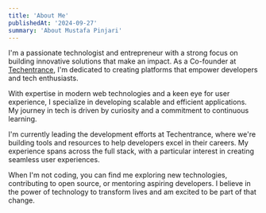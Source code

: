 ```yaml
---
title: 'About Me'
publishedAt: '2024-09-27'
summary: 'About Mustafa Pinjari'
---
```


I'm a passionate technologist and entrepreneur with a strong focus on building innovative solutions that make an impact. As a Co-founder at [Techentrance](https://techentrance.com), I'm dedicated to creating platforms that empower developers and tech enthusiasts.

With expertise in modern web technologies and a keen eye for user experience, I specialize in developing scalable and efficient applications. My journey in tech is driven by curiosity and a commitment to continuous learning.

I'm currently leading the development efforts at Techentrance, where we're building tools and resources to help developers excel in their careers. My experience spans across the full stack, with a particular interest in creating seamless user experiences.

When I'm not coding, you can find me exploring new technologies, contributing to open source, or mentoring aspiring developers. I believe in the power of technology to transform lives and am excited to be part of that change.

<br />
